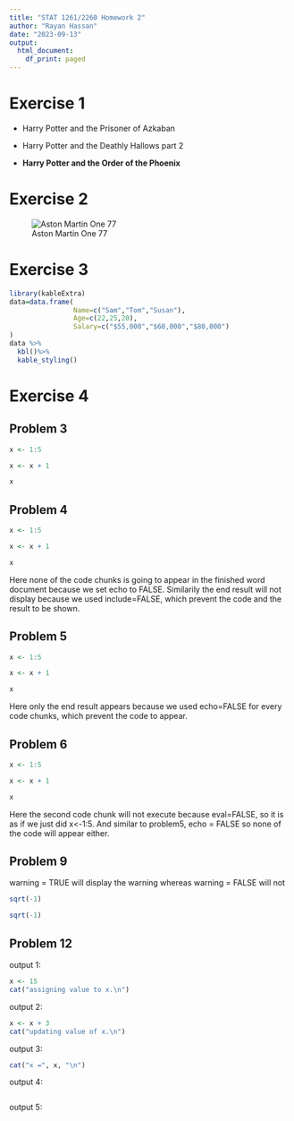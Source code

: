 ```yaml
---
title: "STAT 1261/2260 Homework 2"
author: "Rayan Hassan"
date: "2023-09-13"
output:
  html_document:
    df_print: paged
---
```


# Exercise 1

- Harry Potter and the Prisoner of Azkaban

- Harry Potter and the Deathly Hallows part 2

- **Harry Potter and the Order of the Phoenix**

# Exercise 2

![Aston Martin One 77](C:/Users/RAYAN/OneDrive/Desktop/photo.png)

# Exercise 3

```r

library(kableExtra)
data=data.frame(
                Name=c("Sam","Tom","Susan"),
                Age=c(22,25,20),
                Salary=c("$55,000","$60,000","$80,000")
)
data %>%
  kbl()%>%
  kable_styling()


```

# Exercise 4

## Problem 3

```r
x <- 1:5
```
```r
x <- x + 1
```
```r
x
```

## Problem 4

```r
x <- 1:5
```
```r
x <- x + 1
```
```r
x
```

Here none of the code chunks is going to appear in the finished word document because we set echo to FALSE. Similarily the end result will not display because we used include=FALSE, which prevent the code and the result to be shown.

## Problem 5

```r
x <- 1:5
```
```r
x <- x + 1
```
```r
x
```
Here only the end result appears because we used echo=FALSE for every code chunks, which prevent the code to appear.


## Problem 6

```r
x <- 1:5
```
```r
x <- x + 1
```
```r
x
```

Here the second code chunk will not execute because eval=FALSE, so it is as if we just did x<-1:5. And similar to problem5, echo = FALSE so none of the code will appear either.

## Problem 9

warning = TRUE will display the warning whereas warning = FALSE will not

```r

sqrt(-1)

```
```r
sqrt(-1)

```

## Problem 12

output 1:
```r
x <- 15
cat("assigning value to x.\n")
```


output 2:
```r
x <- x + 3
cat("updating value of x.\n")
```


output 3:
```r
cat("x =", x, "\n")
```

output 4:

```r
```

output 5:

```r
```




